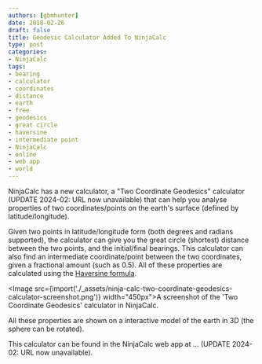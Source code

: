 ```yaml
---
authors: [gbmhunter]
date: 2018-02-26
draft: false
title: Geodesic Calculator Added To NinjaCalc
type: post
categories:
- NinjaCalc
tags:
- bearing
- calculator
- coordinates
- distance
- earth
- free
- geodesics
- great circle
- haversine
- intermediate point
- NinjaCalc
- online
- web app
- world
---
```



NinjaCalc has a new calculator, a "Two Coordinate Geodesics" calculator (UPDATE 2024-02: URL now unavailable) that can help you analyse properties of two coordinates/points on the earth's surface (defined by latitude/longitude).

Given two points in latitude/longitude form (both degrees and radians supported), the calculator can give you the great circle (shortest) distance between the two points, and the initial/final bearings. This calculator can also find an intermediate coordinate/point between the two coordinates, given a fractional amount (such as 0.5). All of these properties are calculated using the [Haversine formula](https://en.wikipedia.org/wiki/Haversine_formula).

<Image src={import('./_assets/ninja-calc-two-coordinate-geodesics-calculator-screenshot.png')} width="450px">A screenshot of the 'Two Coordinate Geodesics' calculator in NinjaCalc.</Image>

All these properties are shown on a interactive model of the earth in 3D (the sphere can be rotated).

This calculator can be found in the NinjaCalc web app at ... (UPDATE 2024-02: URL now unavailable).
